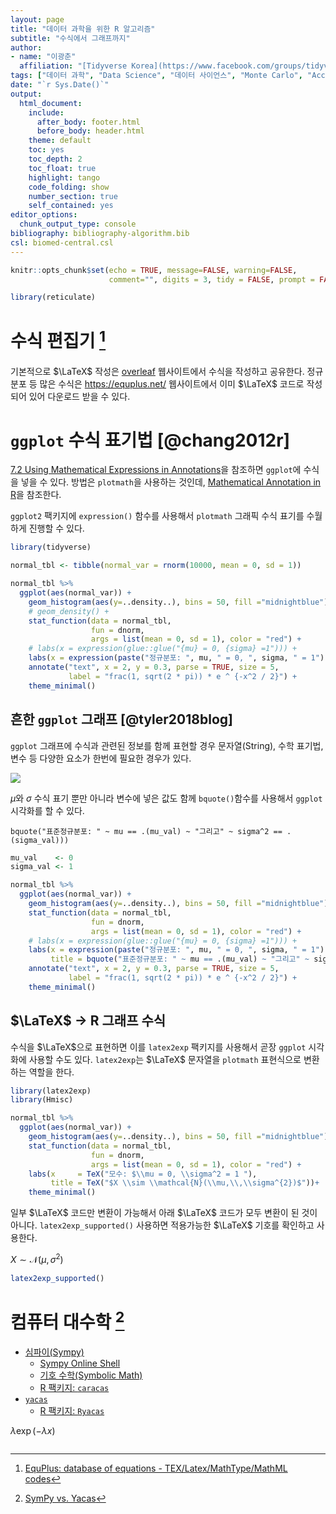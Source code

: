 ```yaml
---
layout: page
title: "데이터 과학을 위한 R 알고리즘"
subtitle: "수식에서 그래프까지"
author:
- name: "이광춘"
  affiliation: "[Tidyverse Korea](https://www.facebook.com/groups/tidyverse/)"
tags: ["데이터 과학", "Data Science", "데이터 사이언스", "Monte Carlo", "Acceptance-Rejection Sampling", "과학기술"]
date: "`r Sys.Date()`"
output:
  html_document: 
    include:
      after_body: footer.html
      before_body: header.html
    theme: default
    toc: yes
    toc_depth: 2
    toc_float: true
    highlight: tango
    code_folding: show
    number_section: true
    self_contained: yes
editor_options: 
  chunk_output_type: console
bibliography: bibliography-algorithm.bib
csl: biomed-central.csl
---
```


```r
knitr::opts_chunk$set(echo = TRUE, message=FALSE, warning=FALSE,
                      comment="", digits = 3, tidy = FALSE, prompt = FALSE, fig.align = 'center')

library(reticulate)
```


# 수식 편집기 [^eqplus] {#math-rejection}

[^eqplus]: [EquPlus: database of equations - TEX/Latex/MathType/MathML codes](https://equplus.net/)

기본적으로 $\LaTeX$ 작성은 [overleaf](https://www.overleaf.com/) 웹사이트에서 수식을 작성하고 공유한다. 정규분포 등 많은 수식은 <https://equplus.net/> 웹사이트에서 이미 $\LaTeX$ 코드로 작성되어 있어 다운로드 받을 수 있다. 

# `ggplot` 수식 표기법 [@chang2012r] {#ggplot-math-expression}

[7.2 Using Mathematical Expressions in Annotations](https://r-graphics.org/recipe-annotate-text-math)을 참조하면 `ggplot`에 수식을 넣을 수 있다. 방법은 `plotmath`을 사용하는 것인데, [Mathematical Annotation in R](https://astrostatistics.psu.edu/su07/R/html/grDevices/html/plotmath.html)을 참조한다.

`ggplot2` 팩키지에 `expression()` 함수를 사용해서 `plotmath` 그래픽 수식 표기를 수월하게 진행할 수 있다. 

```r
library(tidyverse)

normal_tbl <- tibble(normal_var = rnorm(10000, mean = 0, sd = 1))

normal_tbl %>% 
  ggplot(aes(normal_var)) +
    geom_histogram(aes(y=..density..), bins = 50, fill ="midnightblue") +
    # geom_density() +
    stat_function(data = normal_tbl,
                  fun = dnorm,
                  args = list(mean = 0, sd = 1), color = "red") +
    # labs(x = expression(glue::glue("{mu} = 0, {sigma} =1"))) +
    labs(x = expression(paste("정규분포: ", mu, " = 0, ", sigma, " = 1"))) +
    annotate("text", x = 2, y = 0.3, parse = TRUE, size = 5,
             label = "frac(1, sqrt(2 * pi)) * e ^ {-x^2 / 2}") +
    theme_minimal()
```


## 흔한 `ggplot` 그래프 [@tyler2018blog] {#ggplot-math-expression-composition}

`ggplot` 그래프에 수식과 관련된 정보를 함께 표현할 경우 문자열(String), 수학 표기법, 변수 등 다양한 요소가 한번에 필요한 경우가 있다. 

![](fig/ggplot-math-notation.png)

$\mu$와 $\sigma$ 수식 표기 뿐만 아니라 변수에 넣은 값도 함께 `bquote()`함수를 사용해서 `ggplot` 시각화를 할 수 있다.

`bquote("표준정규분포: " ~ mu == .(mu_val) ~ "그리고" ~ sigma^2 == .(sigma_val)))` 


```r
mu_val    <- 0
sigma_val <- 1

normal_tbl %>% 
  ggplot(aes(normal_var)) +
    geom_histogram(aes(y=..density..), bins = 50, fill ="midnightblue") +
    stat_function(data = normal_tbl,
                  fun = dnorm,
                  args = list(mean = 0, sd = 1), color = "red") +
    # labs(x = expression(glue::glue("{mu} = 0, {sigma} =1"))) +
    labs(x = expression(paste("정규분포: ", mu, " = 0, ", sigma, " = 1")),
         title = bquote("표준정규분포: " ~ mu == .(mu_val) ~ "그리고" ~ sigma^2 == .(sigma_val))) +
    annotate("text", x = 2, y = 0.3, parse = TRUE, size = 5,
             label = "frac(1, sqrt(2 * pi)) * e ^ {-x^2 / 2}") +
    theme_minimal()
```


## $\LaTeX$ &rarr; R 그래프 수식 {#latex-to-expression-graph}

수식을 $\LaTeX$으로 표현하면 이를 `latex2exp` 팩키지를 사용해서 곧장 `ggplot` 시각화에 사용할 수도 있다.
`latex2exp`는 $\LaTeX$ 문자열을 `plotmath` 표현식으로 변환하는 역할을 한다. 

```r
library(latex2exp)
library(Hmisc)

normal_tbl %>% 
  ggplot(aes(normal_var)) +
    geom_histogram(aes(y=..density..), bins = 50, fill ="midnightblue") +
    stat_function(data = normal_tbl,
                  fun = dnorm,
                  args = list(mean = 0, sd = 1), color = "red") +
    labs(x     = TeX("모수: $\\mu = 0, \\sigma^2 = 1 "),
         title = TeX("$X \\sim \\mathcal{N}(\\mu,\\,\\sigma^{2})$"))+
    theme_minimal()
```

일부 $\LaTeX$ 코드만 변환이 가능해서 아래 $\LaTeX$ 코드가 모두 변환이 된 것이 아니다. `latex2exp_supported()` 사용하면 적용가능한 $\LaTeX$ 기호를 확인하고 사용한다.

$X \sim \mathcal{N}(\mu,\,\sigma^{2})$

```r
latex2exp_supported()
```

# 컴퓨터 대수학 [^sympy-yacas] {#computer-algebra}

[^sympy-yacas]: [SymPy vs. Yacas](https://github.com/sympy/sympy/wiki/SymPy-vs.-Yacas)

- [심파이(Sympy)](https://www.sympy.org/) 
    - [Sympy Online Shell](https://live.sympy.org/)
    - [기호 수학(Symbolic Math)](https://statkclee.github.io/symbolic-math/)
    - [R 팩키지: `caracas`](https://cran.r-project.org/web/packages/caracas/index.html)
- [`yacas`](http://yacas.org/)    
    - [R 팩키지: `Ryacas`](https://mikl.dk/post/2019-ryacas-v100/)

$\lambda \exp(-\lambda x)$    
    
    
```r




```
    
